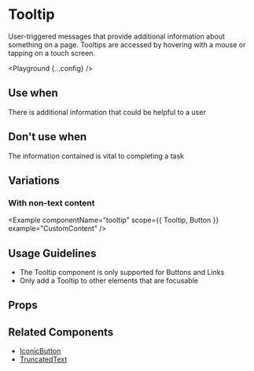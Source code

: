 
# Tooltip

User-triggered messages that provide additional information about something on a page. Tooltips are accessed by hovering with a mouse or tapping on a touch screen.

<Playground {...config} />

## Use when

There is additional information that could be helpful to a user

## Don't use when

The information contained is vital to completing a task

## Variations

### With non-text content

<Example
  componentName="tooltip"
  scope={{ Tooltip, Button }}
  example="CustomContent"
/>

## Usage Guidelines

- The Tooltip component is only supported for Buttons and Links
- Only add a Tooltip to other elements that are focusable

## Props

<PropsTable propsConfig={config.props} />

## Related Components

- [IconicButton](/components/iconic-button)
- [TruncatedText](/components/truncated-text)
